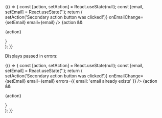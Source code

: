 
<Meta title="Design system/CreateProfile" component={CreateProfile} />

<Canvas>
  <Story name="Default">
    {() => {
      const [action, setAction] = React.useState(null);
      const [email, setEmail] = React.useState('');
      return (
        <div>
          <CreateProfile
            onSecondaryAction={() => setAction('Secondary action button was clicked!')}
            onEmailChange={setEmail}
            email={email}
          />
          {action && <p>{action}</p>}
        </div>
      );
    }}
  </Story>
</Canvas>

Displays passed in errors:

<Canvas>
  <Story name="Error Passing">
    {() => {
      const [action, setAction] = React.useState(null);
      const [email, setEmail] = React.useState('');
      return (
        <div>
          <CreateProfile
            onSecondaryAction={() => setAction('Secondary action button was clicked!')}
            onEmailChange={setEmail}
            email={email}
            errors={{ email: 'email already exists' }}
          />
          {action && <p>{action}</p>}
        </div>
      );
    }}
  </Story>
</Canvas>
